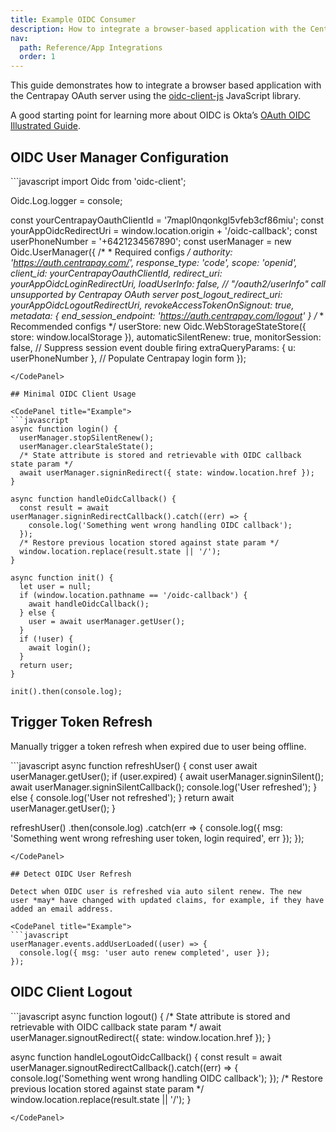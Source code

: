 ```yaml
---
title: Example OIDC Consumer
description: How to integrate a browser-based application with the Centrapay OAuth server using an OIDC flow.oidc-client-js) JavaScript library.
nav:
  path: Reference/App Integrations
  order: 1
---
```


This guide demonstrates how to integrate a browser based application with the Centrapay OAuth server using the [oidc-client-js](https://github.com/IdentityModel/oidc-client-js) JavaScript library.

A good starting point for learning more about OIDC is Okta’s [OAuth OIDC Illustrated Guide](https://developer.okta.com/blog/2019/10/21/illustrated-guide-to-oauth-and-oidc).

## OIDC User Manager Configuration

<CodePanel title="Example">
  ```javascript
  import Oidc from 'oidc-client';

  Oidc.Log.logger = console;

  const yourCentrapayOauthClientId = '7mapl0nqonkgl5vfeb3cf86miu';
  const yourAppOidcRedirectUri = window.location.origin + '/oidc-callback';
  const userPhoneNumber = '+6421234567890';
  const userManager = new Oidc.UserManager({
    /*
    * Required configs
    */
    authority: 'https://auth.centrapay.com/',
    response_type: 'code',
    scope: 'openid',
    client_id: yourCentrapayOauthClientId,
    redirect_uri: yourAppOidcLoginRedirectUri,
    loadUserInfo: false, // "/oauth2/userInfo" call unsupported by Centrapay OAuth server
    post_logout_redirect_uri: yourAppOidcLogoutRedirectUri,
    revokeAccessTokenOnSignout: true,
    metadata: {
      end_session_endpoint: 'https://auth.centrapay.com/logout'
    }
    /*
    * Recommended configs
    */
    userStore: new Oidc.WebStorageStateStore({ store: window.localStorage }),
    automaticSilentRenew: true,
    monitorSession: false, // Suppress session event double firing
    extraQueryParams: { u: userPhoneNumber }, // Populate Centrapay login form
  });
  ```
</CodePanel>

## Minimal OIDC Client Usage

<CodePanel title="Example">
  ```javascript
  async function login() {
    userManager.stopSilentRenew();
    userManager.clearStaleState();
    /* State attribute is stored and retrievable with OIDC callback state param */
    await userManager.signinRedirect({ state: window.location.href });
  }

  async function handleOidcCallback() {
    const result = await userManager.signinRedirectCallback().catch((err) => {
      console.log('Something went wrong handling OIDC callback');
    });
    /* Restore previous location stored against state param */
    window.location.replace(result.state || '/');
  }

  async function init() {
    let user = null;
    if (window.location.pathname == '/oidc-callback') {
      await handleOidcCallback();
    } else {
      user = await userManager.getUser();
    }
    if (!user) {
      await login();
    }
    return user;
  }

  init().then(console.log);
  ```
</CodePanel>

## Trigger Token Refresh

Manually trigger a token refresh when expired due to user being offline.

<CodePanel title="Example">
  ```javascript
  async function refreshUser() {
    const user await userManager.getUser();
    if (user.expired) {
      await userManager.signinSilent();
      await userManager.signinSilentCallback();
      console.log('User refreshed');
    } else {
      console.log('User not refreshed');
    }
    return await userManager.getUser();
  }

  refreshUser()
    .then(console.log)
    .catch(err => {
      console.log({ msg: 'Something went wrong refreshing user token, login required', err });
    });
  ```
</CodePanel>

## Detect OIDC User Refresh

Detect when OIDC user is refreshed via auto silent renew. The new user *may* have changed with updated claims, for example, if they have added an email address.

<CodePanel title="Example">
  ```javascript
  userManager.events.addUserLoaded((user) => {
    console.log({ msg: 'user auto renew completed', user });
  });
  ```
</CodePanel>

## OIDC Client Logout

<CodePanel title="Example">
```javascript
  async function logout() {
    /* State attribute is stored and retrievable with OIDC callback state param */
    await userManager.signoutRedirect({ state: window.location.href });
  }

  async function handleLogoutOidcCallback() {
    const result = await userManager.signoutRedirectCallback().catch((err) => {
      console.log('Something went wrong handling OIDC callback');
    });
    /* Restore previous location stored against state param */
    window.location.replace(result.state || '/');
  }
  ```
</CodePanel>
